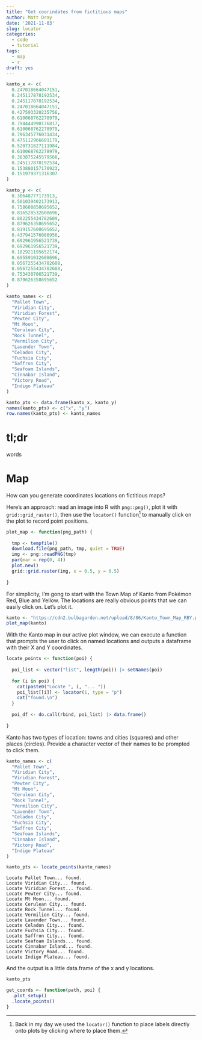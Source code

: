 ```yaml
---
title: "Get coorindates from fictitious maps"
author: Matt Dray
date: '2021-11-03'
slug: locator
categories:
  - code
  - tutorial
tags:
  - map
  - r
draft: yes
---
```


```r
kanto_x <- c(
  0.247018664047151,
  0.245117878192534,
  0.245117878192534,
  0.247018664047151,
  0.427593320235756,
  0.610068762278979,
  0.794444990176817,
  0.610068762278979,
  0.796345776031434,
  0.475112966601179,
  0.520731827111984,
  0.610068762278979,
  0.383875245579568,
  0.245117878192534,
  0.153880157170923,
  0.151979371316307
)

kanto_y <- c(
  0.30648777173913,
  0.501039402173913,
  0.758688858695652,
  0.816528532608696,
  0.882255434782609,
  0.879626358695652,
  0.819157608695652,
  0.437941576086956,
  0.692961956521739,
  0.692961956521739,
  0.182921195652174,
  0.695591032608696,
  0.0567255434782608,
  0.0567255434782608,
  0.753430706521739,
  0.879626358695652
)

kanto_names <- c(
  "Pallet Town",
  "Viridian City",
  "Viridian Forest",
  "Pewter City",
  "Mt Moon",
  "Cerulean City",
  "Rock Tunnel",
  "Vermilion City",
  "Lavender Town",
  "Celadon City",
  "Fuchsia City",
  "Saffron City",
  "Seafoam Islands",
  "Cinnabar Island",
  "Victory Road",
  "Indigo Plateau"
)

kanto_pts <- data.frame(kanto_x, kanto_y)
names(kanto_pts) <- c("x", "y")
row.names(kanto_pts) <- kanto_names
```


# tl;dr

words

# Map

How can you generate coordinates locations on fictitious maps?

Here's an approach: read an image into R with `png::png()`, plot it with `grid::grid_raster()`, then use the `locator()` function[^locator] to manually click on the plot to record point positions.

```r
plot_map <- function(png_path) {
  
  tmp <- tempfile()
  download.file(png_path, tmp, quiet = TRUE)
  img <- png::readPNG(tmp)
  par(mar = rep(0, 4))
  plot.new()
  grid::grid.raster(img, x = 0.5, y = 0.5)
  
}
```

For simplicity, I'm gong to start with the Town Map of Kanto from Pokémon Red, Blue and Yellow. The locations are really obvious points that we can easily click on. Let's plot it.

```r
kanto <- "https://cdn2.bulbagarden.net/upload/8/86/Kanto_Town_Map_RBY.png"
plot_map(kanto)
```

With the Kanto map in our active plot window, we can execute a function that prompts the user to click on named locations and outputs a dataframe with their X and Y coordinates.

```r
locate_points <- function(poi) {
  
  poi_list <- vector("list", length(poi)) |> setNames(poi)
  
  for (i in poi) {
    cat(paste0("Locate ", i, "... "))
    poi_list[[i]] <- locator(1, type = "p")
    cat("found.\n")
  }
  
  poi_df <- do.call(rbind, poi_list) |> data.frame()
  
}
```

Kanto has two types of location: towns and cities (squares) and other places (circles). Provide a character vector of their names to be prompted to click them.

```r
kanto_names <- c(
  "Pallet Town",
  "Viridian City",
  "Viridian Forest",
  "Pewter City",
  "Mt Moon",
  "Cerulean City",
  "Rock Tunnel",
  "Vermilion City",
  "Lavender Town",
  "Celadon City",
  "Fuchsia City",
  "Saffron City",
  "Seafoam Islands",
  "Cinnabar Island",
  "Victory Road",
  "Indigo Plateau"
)

kanto_pts <- locate_points(kanto_names)
```
```
Locate Pallet Town... found.
Locate Viridian City... found.
Locate Viridian Forest... found.
Locate Pewter City... found.
Locate Mt Moon... found.
Locate Cerulean City... found.
Locate Rock Tunnel... found.
Locate Vermilion City... found.
Locate Lavender Town... found.
Locate Celadon City... found.
Locate Fuchsia City... found.
Locate Saffron City... found.
Locate Seafoam Islands... found.
Locate Cinnabar Island... found.
Locate Victory Road... found.
Locate Indigo Plateau... found.
```

And the output is a little data.frame of the x and y locations.

```r
kanto_pts
```


```r
get_coords <- function(path, poi) {
  .plot_setup()
  .locate_points()
}
```

[^locator]: Back in my day we used the `locator()` function to place labels directly onto plots by clicking where to place them.
